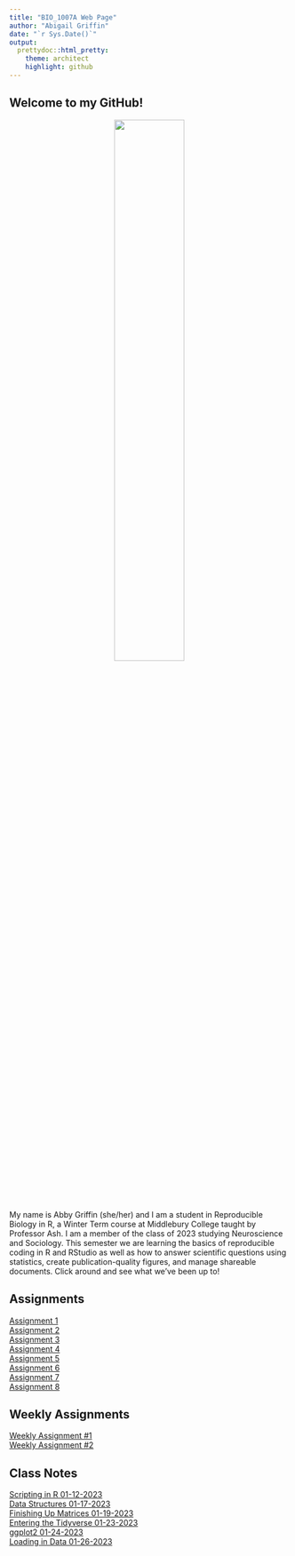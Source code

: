 ```yaml
---
title: "BIO_1007A Web Page"
author: "Abigail Griffin"
date: "`r Sys.Date()`"
output:
  prettydoc::html_pretty:
    theme: architect
    highlight: github
---
```


## Welcome to my GitHub!
<center>
![](images/indexpics/penny.jpeg){width=50%}  
</center>

My name is Abby Griffin (she/her) and I am a student in Reproducible Biology in R, a Winter Term course at Middlebury College taught by Professor Ash. I am a member of the class of 2023 studying Neuroscience and Sociology. This semester we are learning the basics of reproducible coding in R and RStudio as well as how to answer scientific questions using statistics, create publication-quality figures, and manage shareable documents. Click around and see what we've been up to!

## Assignments
[Assignment 1](Assignment1.html)   
[Assignment 2](Assignment2.html)     
[Assignment 3](Assignment3.html)   
[Assignment 4](Assignment4.html)    
[Assignment 5](Assignment5.html)  
[Assignment 6](Assignment6.html)  
[Assignment 7](Assignment7.html)  
[Assignment 8](Assignment8.html)  

## Weekly Assignments
[Weekly Assignment #1](WeeklyAssignment1.html)  
[Weekly Assignment #2](WeeklyAssignment2.html)  

## Class Notes
[Scripting in R 01-12-2023](2023-01-12-Scripting-in-R.R)    
[Data Structures 01-17-2023](2023-01-17-Data-Structures.R)  
[Finishing Up Matrices 01-19-2023](2023-01-19-Finishing-Up-Matrices.R)  
[Entering the Tidyverse 01-23-2023](2023-01-23-Entering-The-tidyverse.html)  
[ggplot2 01-24-2023](2023-01-24-ggplot2.Rmd)  
[Loading in Data 01-26-2023](2023-01-26-Loading-in-data.Rmd)   